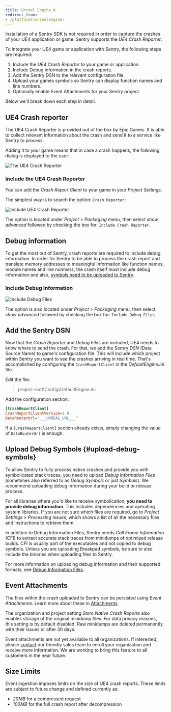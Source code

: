 ```yaml
---
title: Unreal Engine 4
redirect_from:
- /platforms/unrealengine/
---
```

Installation of a Sentry SDK is not required in order to capture the crashes of your
UE4 application or game. Sentry supports the *UE4 Crash Reporter*.

To integrate your UE4 game or application with Sentry, the following steps are required:

1. Include the *UE4 Crash Reporter* to your game or application.
2. Include Debug information in the crash reports.
3. Add the Sentry DSN to the relevant configuration file.
4. Upload your games symbols so Sentry can display function names and line numbers.
5. Optionally enable Event Attachments for your Sentry project.

Below we'll break down each step in detail.

## UE4 Crash reporter

The UE4 Crash Reporter is provided out of the box by Epic Games. It is able to collect relevant
information about the crash and send it to a service like Sentry to process.

Adding it to your game means that in case a crash happens, the following dialog is displayed
to the user:

![The UE4 Crash Reporter](ue4-crash-reporter.png)

### Include the UE4 Crash Reporter

You can add the _Crash Report Client_ to your game in your *Project Settings*.

The simplest way is to search the option: `Crash Reporter`:

![Include UE4 Crash Reporter](ue4-include-crash-reporter.png)

The option is located under *Project > Packaging* menu, then select *show advanced* followed by
checking the box for: `Include Crash Reporter`.

## Debug information

To get the most out of Sentry, crash reports are required to include debug information.
In order for Sentry to be able to process the crash report and translate
memory addresses to meaningful information like function names, module names
and line numbers, the crash itself must include debug information and also, [symbols need
to be uploaded to Sentry](#upload-debug-symbols).

### Include Debug Information

![Include Debug Files](ue4-include-debug-files.png)

The option is also located under *Project > Packaging* menu, then select *show advanced* followed by
checking the box for: `Include Debug Files`.

## Add the Sentry DSN

Now that the *Crash Reporter* and *Debug Files* are included, UE4 needs to know where to send the
crash. For that, we add the Sentry *DSN* (Data Source Name) to game's configuration file. This will
include which project within Sentry you want to see the crashes arriving in real time.
That's accomplished by configuring the `CrashReportClient` in the *DefaultEngine.ini* file.

Edit the file:
> project-root\Config\DefaultEngine.ini

Add the configuration section:

```ini
[CrashReportClient]
CrashReportClientVersion=1.0
DataRouterUrl="___UNREAL_URL___"
```

<Alert level="info" title="Note"><markdown>

If a `[CrashReportClient]` section already exists, simply changing the value of `DataRouterUrl`
 is enough.

</markdown></Alert>


## Upload Debug Symbols {#upload-debug-symbols}

To allow Sentry to fully process native crashes and provide you with
symbolicated stack traces, you need to upload _Debug Information Files_
(sometimes also referred to as _Debug Symbols_ or just _Symbols_). We recommend
uploading debug information during your build or release process.

For all libraries where you'd like to receive symbolication, **you need
to provide debug information**. This includes dependencies and operating system
libraries. If you are not sure which files are required, go to _Project
Settings > Processing Issues_, which shows a list of all the necessary files and
instructions to retrieve them.

In addition to Debug Information Files, Sentry needs _Call Frame Information_
(CFI) to extract accurate stack traces from minidumps of optimized release
builds. CFI is usually part of the executables and not copied to debug symbols.
Unless you are uploading Breakpad symbols, be sure to also include the binaries
when uploading files to Sentry.

For more information on uploading debug information and their supported formats,
see [Debug Information Files](/workflow/debug-files/).


## Event Attachments

The files within the crash uploaded to Sentry can be persisted using *Event Attachments*. Learn more about these in [Attachments](/enriching-error-data/attachments/).

The organization and project setting _Store Native Crash Reports_ also enables
storage of the original minidump files. For data privacy reasons, this setting
is by default disabled. Raw minidumps are deleted permanently with their issues
or after 30 days.

<Alert level="" title="Early Access"><markdown>

Event attachments are not yet available to all organizations. If interested, please [contact](https://sentry.io/contact/enterprise/) our friendly sales team to enroll your organization and receive more information. We are working to bring this feature to all customers in the near future.

</markdown></Alert>


## Size Limits

Event ingestion imposes limits on the size of UE4 crash reports. These limits
are subject to future change and defined currently as:

- *20MB* for a compressed request
- *100MB* for the full crash report after decompression
